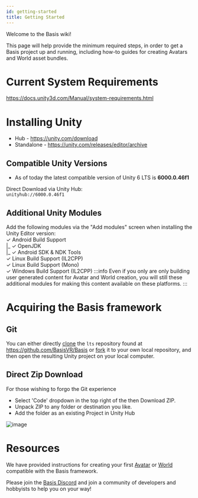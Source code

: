 ---
id: getting-started
title: Getting Started
---

Welcome to the Basis wiki!

This page will help provide the minimum required steps, in order to get a Basis project up and running, including how-to guides for creating Avatars and World asset bundles.

# Current System Requirements
https://docs.unity3d.com/Manual/system-requirements.html

# Installing Unity
- Hub - https://unity.com/download
- Standalone - https://unity.com/releases/editor/archive

## Compatible Unity Versions
- As of today the latest compatible version of Unity 6 LTS is **6000.0.46f1**

Direct Download via Unity Hub:\
`unityhub://6000.0.46f1`

## Additional Unity Modules
Add the following modules via the "Add modules" screen when installing the Unity Editor version:<br />
&check; Android Build Support<br />
|_ &check; OpenJDK<br />
|_ &check; Android SDK & NDK Tools<br />
&check; Linux Build Support (IL2CPP)<br />
&check; Linux Build Support (Mono)<br />
&check; Windows Build Support (IL2CPP)
:::info
Even if you only are only building user generated content for Avatar and World creation, you will still these additional modules for making this content available on these platforms.
:::

# Acquiring the Basis framework
## Git
You can either directly [clone](https://docs.github.com/en/repositories/creating-and-managing-repositories/cloning-a-repository) the `lts` repository found at https://github.com/BasisVR/Basis or [fork](https://docs.github.com/en/pull-requests/collaborating-with-pull-requests/working-with-forks/fork-a-repo) it to your own local repository, and then open the resulting Unity project on your local computer.

## Direct Zip Download
For those wishing to forgo the Git experience
- Select 'Code' dropdown in the top right of the then Download ZIP.
- Unpack ZIP to any folder or destination you like.
- Add the folder as an existing Project in Unity Hub

![image](..\static\img\getting-started\3.png)

# Resources
We have provided instructions for creating your first [Avatar](/docs/avatars) or [World](/docs/worlds) compatible with the Basis framework.

Please join the [Basis Discord](https://discord.gg/F35u3cUMqt) and join a community of developers and hobbyists to help you on your way!
